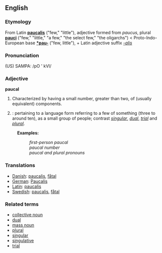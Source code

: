 ==English==
=== Etymology ===
From Latin '''[[paucalis]]''' ("few," "little"), adjective formed from ''paucus'', plural '''[[pauci]]''' ("few," "little," "a few," "the select few," "the oligarchs") < Proto-Indo-European base '''[[*pau-]]''' ("few, little"), + Latin adjective suffix ''[[-alis]]''

===Pronunciation===
(US) SAMPA: /pO ' kVl/

===Adjective===
'''paucal'''

# Characterized by having a small number, greater than two, of (usually equivalent) components.
#{{grammar}}: pertaining to a language form referring to a few of something (three to around ten), as a small group of people; contrast ''[[singular]]'', ''[[dual]]'', ''[[trial]]'' and ''[[plural]]''.

:'''Examples:'''
::''first-person paucal''
::''paucal number''
::''paucal and plural pronouns''

===Translations===
*[[Danish]]: [[paucalis]], [[fåtal]]
*[[German]]: [[Paucalis]]
*[[Latin]]: [[paucalis]]
*[[Swedish]]: [[paucalis]], [[fåtal]]

=== Related terms ===
*[[collective noun]]
*[[dual]]
*[[mass noun]]
*[[plural]]
*[[singular]]
*[[singulative]]
*[[trial]]